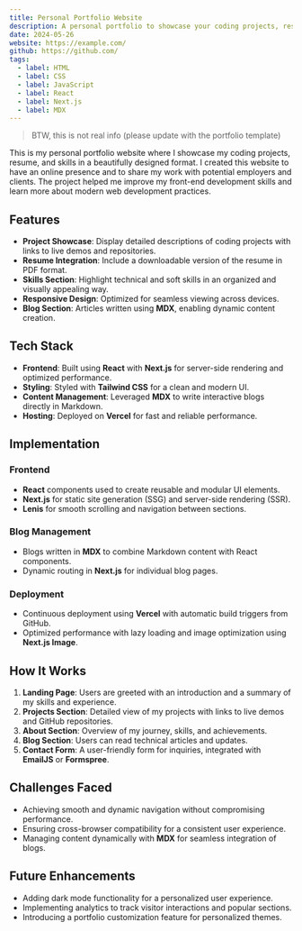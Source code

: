 ```yaml
---
title: Personal Portfolio Website
description: A personal portfolio to showcase your coding projects, resume, and skills in a beautifully designed format.
date: 2024-05-26
website: https://example.com/
github: https://github.com/
tags:
  - label: HTML
  - label: CSS
  - label: JavaScript
  - label: React
  - label: Next.js
  - label: MDX
---
```


> BTW, this is not real info (please update with the portfolio template)

This is my personal portfolio website where I showcase my coding projects, resume, and skills in a beautifully designed format. I created this website to have an online presence and to share my work with potential employers and clients. The project helped me improve my front-end development skills and learn more about modern web development practices.

## Features

- **Project Showcase**: Display detailed descriptions of coding projects with links to live demos and repositories.
- **Resume Integration**: Include a downloadable version of the resume in PDF format.
- **Skills Section**: Highlight technical and soft skills in an organized and visually appealing way.
- **Responsive Design**: Optimized for seamless viewing across devices.
- **Blog Section**: Articles written using **MDX**, enabling dynamic content creation.

## Tech Stack

- **Frontend**: Built using **React** with **Next.js** for server-side rendering and optimized performance.
- **Styling**: Styled with **Tailwind CSS** for a clean and modern UI.
- **Content Management**: Leveraged **MDX** to write interactive blogs directly in Markdown.
- **Hosting**: Deployed on **Vercel** for fast and reliable performance.

## Implementation

### Frontend

- **React** components used to create reusable and modular UI elements.
- **Next.js** for static site generation (SSG) and server-side rendering (SSR).
- **Lenis** for smooth scrolling and navigation between sections.

### Blog Management

- Blogs written in **MDX** to combine Markdown content with React components.
- Dynamic routing in **Next.js** for individual blog pages.

### Deployment

- Continuous deployment using **Vercel** with automatic build triggers from GitHub.
- Optimized performance with lazy loading and image optimization using **Next.js Image**.

## How It Works

1. **Landing Page**: Users are greeted with an introduction and a summary of my skills and experience.
2. **Projects Section**: Detailed view of my projects with links to live demos and GitHub repositories.
3. **About Section**: Overview of my journey, skills, and achievements.
4. **Blog Section**: Users can read technical articles and updates.
5. **Contact Form**: A user-friendly form for inquiries, integrated with **EmailJS** or **Formspree**.

## Challenges Faced

- Achieving smooth and dynamic navigation without compromising performance.
- Ensuring cross-browser compatibility for a consistent user experience.
- Managing content dynamically with **MDX** for seamless integration of blogs.

## Future Enhancements

- Adding dark mode functionality for a personalized user experience.
- Implementing analytics to track visitor interactions and popular sections.
- Introducing a portfolio customization feature for personalized themes.
